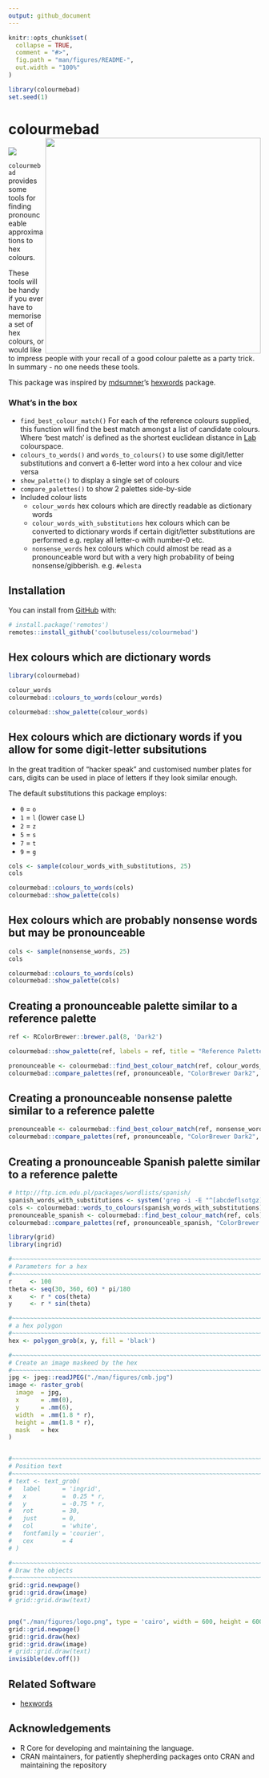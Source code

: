 ```yaml
---
output: github_document
---
```


<!-- README.md is generated from README.Rmd. Please edit that file -->

```r
knitr::opts_chunk$set(
  collapse = TRUE,
  comment = "#>",
  fig.path = "man/figures/README-",
  out.width = "100%"
)

library(colourmebad)
set.seed(1)
```

# colourmebad <img src="man/figures/logo.png" align="right" height="430/"/>

<!-- badges: start -->
![](https://img.shields.io/badge/cool-useless-green.svg)
<!-- badges: end -->

`colourmebad` provides some tools for finding pronounceable approximations to hex colours.

These tools will be handy if you ever have to memorise a set of hex colours, 
or would like to impress people with your recall of a good colour palette as
a party trick.  In summary - no one needs these tools.

This package was inspired by [mdsumner](https://twitter.com/mdsumner)'s 
[hexwords](https://github.com/mdsumner/hexwords) package.  

### What's in the box

* `find_best_colour_match()` For each of the reference 
  colours supplied, this function will find the best match amongst a list of
  candidate colours.  Where 'best match' is defined as the shortest euclidean
  distance in [Lab](https://en.wikipedia.org/wiki/Lab_color_space) colourspace.
* `colours_to_words()` and `words_to_colours()` to use some digit/letter substitutions
  and convert a 6-letter word into a hex colour and vice versa
* `show_palette()` to display a single set of colours
* `compare_palettes()` to show 2 palettes side-by-side
* Included colour lists
    * `colour_words` hex colours which are directly readable as dictionary words
    * `colour_words_with_substitutions` hex colours which can be converted to 
      dictionary words if certain digit/letter substitutions are performed 
      e.g. replay all letter-o with number-0 etc.
    * `nonsense_words` hex colours which could almost be read as a pronounceable
      word but with a very high probability of being nonsense/gibberish. 
      e.g. `#elesta`


## Installation

You can install from [GitHub](https://github.com/coolbutuseless/colourmebad) with:

``` r
# install.package('remotes')
remotes::install_github('coolbutuseless/colourmebad')
```

## Hex colours which are dictionary words

```r
library(colourmebad)

colour_words
colourmebad::colours_to_words(colour_words)

colourmebad::show_palette(colour_words)
```


## Hex colours which are dictionary words if you allow for some digit-letter subsitutions

In the great tradition of "hacker speak" and customised number plates for cars,
digits can be used in place of letters if they look similar enough.

The default substitutions this package employs:

* `0` = `o`
* `1` = `l` (lower case L)
* `2` = `z`
* `5` = `s`
* `7` = `t`
* `9` = `g`

```r
cols <- sample(colour_words_with_substitutions, 25)
cols

colourmebad::colours_to_words(cols)
colourmebad::show_palette(cols)
```



## Hex colours which are probably nonsense words but may be pronounceable

```r
cols <- sample(nonsense_words, 25)
cols

colourmebad::colours_to_words(cols)
colourmebad::show_palette(cols)
```


## Creating a pronounceable palette similar to a reference palette

```r
ref <- RColorBrewer::brewer.pal(8, 'Dark2')

colourmebad::show_palette(ref, labels = ref, title = "Reference Palette")
```

```r
pronounceable <- colourmebad::find_best_colour_match(ref, colour_words_with_substitutions)
colourmebad::compare_palettes(ref, pronounceable, "ColorBrewer Dark2", "Words with digit/letter substitutions")
```




## Creating a pronounceable nonsense palette similar to a reference palette


```r
pronounceable <- colourmebad::find_best_colour_match(ref, nonsense_words)
colourmebad::compare_palettes(ref, pronounceable, "ColorBrewer Dark2", "Nonsense words")
```


## Creating a pronounceable Spanish palette similar to a reference palette

```r
# http://ftp.icm.edu.pl/packages/wordlists/spanish/
spanish_words_with_substitutions <- system('grep -i -E "^[abcdeflsotgz]{6}$" ./working/spanish.txt', intern = TRUE)
cols <- colourmebad::words_to_colours(spanish_words_with_substitutions)
pronounceable_spanish <- colourmebad::find_best_colour_match(ref, cols)
colourmebad::compare_palettes(ref, pronounceable_spanish, "ColorBrewer Dark2", "Spanish words")
```





```r
library(grid)
library(ingrid)

#~~~~~~~~~~~~~~~~~~~~~~~~~~~~~~~~~~~~~~~~~~~~~~~~~~~~~~~~~~~~~~~~~~~~~~~~~~~~~
# Parameters for a hex
#~~~~~~~~~~~~~~~~~~~~~~~~~~~~~~~~~~~~~~~~~~~~~~~~~~~~~~~~~~~~~~~~~~~~~~~~~~~~~
r     <- 100
theta <- seq(30, 360, 60) * pi/180 
x     <- r * cos(theta)
y     <- r * sin(theta)

#~~~~~~~~~~~~~~~~~~~~~~~~~~~~~~~~~~~~~~~~~~~~~~~~~~~~~~~~~~~~~~~~~~~~~~~~~~~~~
# a hex polygon
#~~~~~~~~~~~~~~~~~~~~~~~~~~~~~~~~~~~~~~~~~~~~~~~~~~~~~~~~~~~~~~~~~~~~~~~~~~~~~
hex <- polygon_grob(x, y, fill = 'black')

#~~~~~~~~~~~~~~~~~~~~~~~~~~~~~~~~~~~~~~~~~~~~~~~~~~~~~~~~~~~~~~~~~~~~~~~~~~~~~
# Create an image maskeed by the hex
#~~~~~~~~~~~~~~~~~~~~~~~~~~~~~~~~~~~~~~~~~~~~~~~~~~~~~~~~~~~~~~~~~~~~~~~~~~~~~
jpg <- jpeg::readJPEG("./man/figures/cmb.jpg")
image <- raster_grob(
  image  = jpg, 
  x      = .mm(0),
  y      = .mm(6),
  width  = .mm(1.8 * r), 
  height = .mm(1.8 * r),
  mask   = hex
)


#~~~~~~~~~~~~~~~~~~~~~~~~~~~~~~~~~~~~~~~~~~~~~~~~~~~~~~~~~~~~~~~~~~~~~~~~~~~~~
# Position text
#~~~~~~~~~~~~~~~~~~~~~~~~~~~~~~~~~~~~~~~~~~~~~~~~~~~~~~~~~~~~~~~~~~~~~~~~~~~~~
# text <- text_grob(
#   label      = 'ingrid',
#   x          =  0.25 * r,
#   y          = -0.75 * r, 
#   rot        = 30,
#   just       = 0,
#   col        = 'white', 
#   fontfamily = 'courier',
#   cex        = 4
# )

#~~~~~~~~~~~~~~~~~~~~~~~~~~~~~~~~~~~~~~~~~~~~~~~~~~~~~~~~~~~~~~~~~~~~~~~~~~~~~
# Draw the objects
#~~~~~~~~~~~~~~~~~~~~~~~~~~~~~~~~~~~~~~~~~~~~~~~~~~~~~~~~~~~~~~~~~~~~~~~~~~~~~
grid::grid.newpage()
grid::grid.draw(image)
# grid::grid.draw(text)


png("./man/figures/logo.png", type = 'cairo', width = 600, height = 600, bg = 'transparent')
grid::grid.newpage()
grid::grid.draw(hex)
grid::grid.draw(image)
# grid::grid.draw(text)
invisible(dev.off())
```






## Related Software

* [hexwords](https://github.com/mdsumner/hexwords)

## Acknowledgements

* R Core for developing and maintaining the language.
* CRAN maintainers, for patiently shepherding packages onto CRAN and maintaining
  the repository
